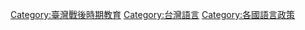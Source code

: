 [[Category:臺灣戰後時期教育|Category:臺灣戰後時期教育]]
[[Category:台灣語言|Category:台灣語言]][[Category:各國語言政策|Category:各國語言政策]]